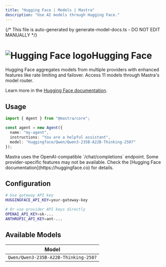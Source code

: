 ```yaml
---
title: "Hugging Face | Models | Mastra"  
description: "Use AI models through Hugging Face."
---
```


{/* This file is auto-generated by generate-model-docs.ts - DO NOT EDIT MANUALLY */}


# <img src="https://models.dev/logos/huggingface.svg" alt="Hugging Face logo" className="inline w-8 h-8 mr-2 align-middle dark:invert dark:brightness-0 dark:contrast-200" />Hugging Face

Hugging Face aggregates models from multiple providers with enhanced features like rate limiting and failover. Access 11 models through Mastra's model router.

Learn more in the [Hugging Face documentation](https://huggingface.co).

## Usage

```typescript
import { Agent } from "@mastra/core";

const agent = new Agent({
  name: "my-agent",
  instructions: "You are a helpful assistant",
  model: "huggingface/Qwen/Qwen3-235B-A22B-Thinking-2507"
});
```

<Callout type="info">
Mastra uses the OpenAI-compatible `/chat/completions` endpoint. Some provider-specific features may not be available. Check the [Hugging Face documentation](https://huggingface.co) for details.
</Callout>

## Configuration

```bash
# Use gateway API key
HUGGINGFACE_API_KEY=your-gateway-key

# Or use provider API keys directly  
OPENAI_API_KEY=sk-...
ANTHROPIC_API_KEY=ant-...
```


## Available Models

| Model |
|-------|
| `Qwen/Qwen3-235B-A22B-Thinking-2507` || `Qwen/Qwen3-Coder-480B-A35B-Instruct` || `Qwen/Qwen3-Next-80B-A3B-Instruct` || `Qwen/Qwen3-Next-80B-A3B-Thinking` || `deepseek-ai/DeepSeek-R1-0528` || `deepseek-ai/Deepseek-V3-0324` || `moonshotai/Kimi-K2-Instruct` || `moonshotai/Kimi-K2-Instruct-0905` || `zai-org/GLM-4.5` || `zai-org/GLM-4.5-Air` || `zai-org/GLM-4.6` |

